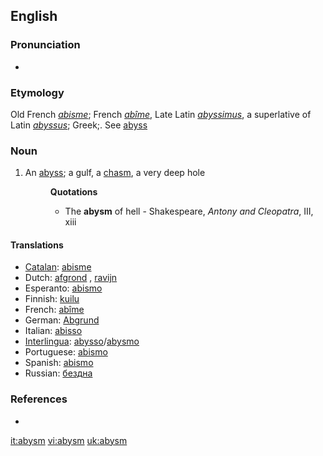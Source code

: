 ==English==

===Pronunciation===
*{{IPA|/ə'bızəm/}}

===Etymology===
Old French ''[[abisme]]''; French ''[[abîme]]'', Late Latin ''[[abyssimus]]'', a superlative of Latin ''[[abyssus]]''; Greek;. See [[abyss]]

===Noun===
{{en-noun}}

# An [[abyss]]; a gulf, a [[chasm]], a very deep hole
#:'''Quotations'''
#:*The '''abysm''' of hell - Shakespeare, ''Antony and Cleopatra'', III, xiii

====Translations====
*[[Catalan]]: [[abisme]] {{m}}
*Dutch: [[afgrond]] {{m}}, [[ravijn]] {{n}}
*Esperanto: [[abismo]]
*Finnish: [[kuilu]]
*French: [[abîme]] {{m}}
*German: [[Abgrund]] {{m}}
*Italian: [[abisso]] {{m}}
*[[Interlingua]]: [[abysso]]/[[abysmo]]
*Portuguese: [[abismo]] {{m}}
*Spanish: [[abismo]] {{m}}
*Russian: [[бездна]] {{m}}

===References===
*{{R:1913}}

[[it:abysm]]
[[vi:abysm]]
[[uk:abysm]]